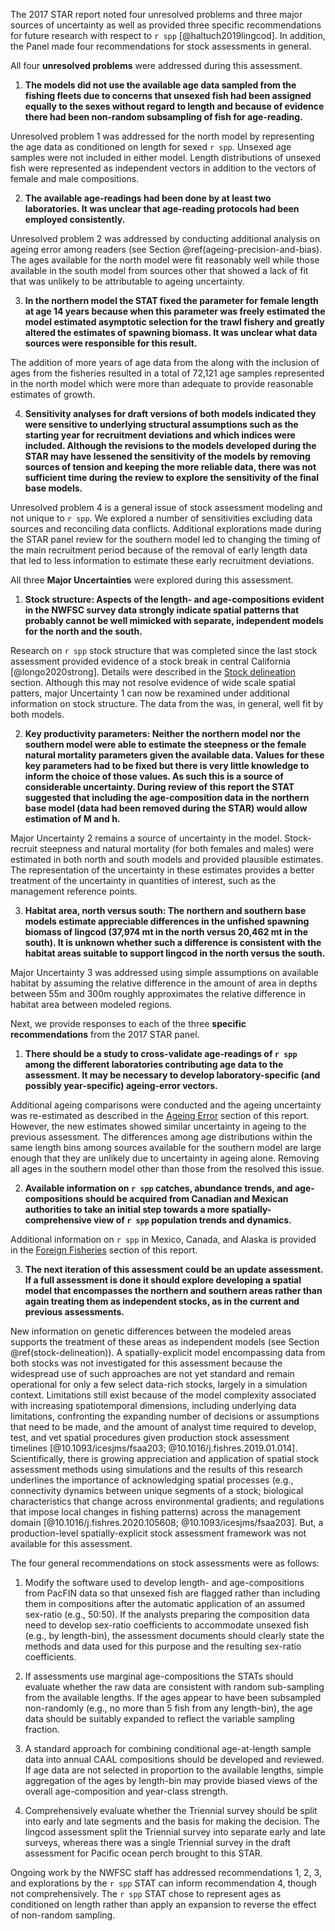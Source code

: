 <!-- Most recent STAR panel and SSC recommendations -->
<!-- cite star report -->
The 2017 STAR report noted four unresolved problems and
three major sources of uncertainty
as well as provided three specific recommendations for future research
with respect to `r spp` [@haltuch2019lingcod].
In addition, the Panel made four recommendations for stock assessments in general.

All four **unresolved problems** were addressed during this assessment.

1. **The models did not use the available age data sampled from the 
  fishing fleets due to concerns that unsexed fish had been assigned equally 
  to the sexes without regard to length and because of evidence there had 
  been non-random subsampling of fish for age-reading.**

Unresolved problem 1 was addressed for the north model by representing the 
age data as conditioned on length for sexed `r spp`. Unsexed age samples
were not included in either model. Length distributions of unsexed fish were
represented as independent vectors in addition to the vectors of
female and male compositions.

<!-- nwfscSurvey methodology does not include unsexed fish. This could be overcome
based on the create_caal_nonsurvey.R script. May wish to state here the amount of unsexed 
aged fish - and whether it was high or not.-->

2. **The available age-readings had been done by at least two laboratories. 
  It was unclear that age-reading protocols had been employed consistently.**

Unresolved problem 2 was addressed by conducting additional analysis
on ageing error among readers (see Section \@ref(ageing-precision-and-bias).
The ages available for the north model were fit reasonably well while those available
in the south model from sources other that \gls{s-wcgbt} showed a lack 
of fit that was unlikely to be attributable to ageing uncertainty.

3. **In the northern model the STAT fixed the parameter for female length 
  at age 14 years because when this parameter was freely estimated the model 
  estimated asymptotic selection for the trawl fishery and greatly altered 
  the estimates of spawning biomass. It was unclear what data sources were 
  responsible for this result.**

The addition of more years of age data from
the \gls{s-wcgbt} along with the inclusion of ages from the fisheries
resulted in a total of 72,121 age samples represented in the north model
which were more than adequate to provide reasonable estimates of growth.

4. **Sensitivity analyses for draft versions of both models indicated 
  they were sensitive to underlying structural assumptions such as the starting 
  year for recruitment deviations and which indices were included. Although 
  the revisions to the models developed during the STAR may have lessened the 
  sensitivity of the models by removing sources of tension and keeping the more 
  reliable data, there was not sufficient time during the review to explore the 
  sensitivity of the final base models.**

Unresolved problem 4 is a general issue of stock assessment modeling
and not unique to `r spp`. We explored a number of sensitivities 
excluding data sources and reconciling data conflicts.
Additional explorations made during the STAR panel review for the southern model led to
changing the timing of the main recruitment period because of the removal of early length data
that led to less information to estimate these early recruitment deviations.

All three **Major Uncertainties** were explored during this assessment.

1. **Stock structure: Aspects of the length- and age-compositions evident 
  in the NWFSC survey data strongly indicate spatial patterns that probably 
  cannot be well mimicked with separate, independent models for the north and the south.**

Research on `r spp` stock structure that was completed since the last stock assessment
provided evidence of a stock break in central California [@longo2020strong]. Details were 
described in the [Stock delineation](stock-delineation) section. Although this may
not resolve evidence of wide scale spatial patters, major Uncertainty 1 
can now be rexamined under additional information on stock structure. The 
data from the \gls{s-wcgbt} was, in general, well fit by both models.

2. **Key productivity parameters: Neither the northern model nor the 
  southern model were able to estimate the steepness or the female natural 
  mortality parameters given the available data. Values for these key parameters 
  had to be fixed but there is very little knowledge to inform the choice of those 
  values. As such this is a source of considerable uncertainty. During review of 
  this report the STAT suggested that including the age-composition data in the 
  northern base model (data had been removed during the STAR) would allow estimation of M and h.**

Major Uncertainty 2 remains a source of uncertainty in the model. Stock-recruit 
steepness and natural mortality (for both females and males) were estimated
in both north and south models and provided plausible estimates. The representation
of the uncertainty in these estimates provides a better treatment of the 
uncertainty in quantities of interest, such as the management reference points.

3. **Habitat area, north versus south: The northern and southern base 
  models estimate appreciable differences in the unfished spawning biomass 
  of lingcod (37,974 mt in the north versus 20,462 mt in the south). It is 
  unknown whether such a difference is consistent with the habitat areas 
  suitable to support lingcod in the north versus the south.**

Major Uncertainty 3 was addressed using simple assumptions on available habitat 
by assuming the relative difference in the amount of area in depths between 55m and 300m 
roughly approximates the relative difference in habitat area between modeled regions. 
<!-- TO DO: This is discussed in the context of our results. -->

Next, we provide responses to each of the
three **specific recommendations** from the 2017 STAR panel.

1. **There should be a study to cross-validate age-readings of `r spp`
  among the different laboratories contributing age data to the assessment.
  It may be necessary to develop laboratory-specific (and possibly year-specific)
  ageing-error vectors.**

Additional ageing comparisons were conducted and the ageing uncertainty was
re-estimated as described in the
[Ageing Error](ageing-precision-and-bias) section of this report.
However, the new estimates showed similar uncertainty in ageing to the previous assessment.
The differences among age distributions within the same length bins among sources available for the southern model
are large enough that they are unlikely due to uncertainty in ageing alone.
Removing all ages in the southern model other than those from the \gls{s-wcgbt} resolved this issue.

2. **Available information on `r spp` catches, abundance trends, and
  age-compositions should be acquired from Canadian and Mexican authorities
  to take an initial step towards a more spatially-comprehensive view of `r spp`
  population trends and dynamics.**

Additional information on `r spp` in Mexico, Canada, and Alaska is provided in the
[Foreign Fisheries](foreign-fisheries) section of this report.

3. **The next iteration of this assessment could be an update assessment.
  If a full assessment is done it should explore developing a spatial model
  that encompasses the northern and southern areas rather than again treating
  them as independent stocks, as in the current and previous assessments.**

New information on genetic differences between the modeled areas
supports the treatment of these areas as independent models
(see Section \@ref(stock-delineation)).
A spatially-explicit model encompassing data from both stocks was not investigated for this assessment because
the widespread use of such approaches are not yet standard and remain operational for only a few select data-rich stocks,
largely in a simulation context.
Limitations still exist because of the model complexity associated with increasing spatiotemporal dimensions,
including underlying data limitations,
confronting the expanding number of decisions or assumptions that need to be made, and
the amount of analyst time required to develop, test, and vet spatial procedures given production stock assessment timelines
[@10.1093/icesjms/fsaa203; @10.1016/j.fishres.2019.01.014].
Scientifically, there is growing appreciation and application of spatial stock assessment methods using simulations and
the results of this research underlines the importance of acknowledging spatial processes
(e.g., connectivity dynamics between unique segments of a stock;
biological characteristics that change across environmental gradients; and
regulations that impose local changes in fishing patterns)
across the management domain
[@10.1016/j.fishres.2020.105608; @10.1093/icesjms/fsaa203].
But, a production-level spatially-explicit stock assessment framework was not available for this assessment.

The four general recommendations on stock assessments were as follows:

1. Modify the software used to develop length- and age-compositions from PacFIN data so that unsexed fish are flagged rather than including them in compositions after the automatic application of an assumed sex-ratio (e.g., 50:50). If the analysts preparing the composition data need to develop sex-ratio coefficients to accommodate unsexed fish (e.g., by length-bin), the assessment documents should clearly state the methods and data used for this purpose and the resulting sex-ratio coefficients.
  
2. If assessments use marginal age-compositions the STATs should evaluate whether the raw data are consistent with random sub-sampling from the available lengths. If the ages appear to have been subsampled non-randomly (e.g., no more than 5 fish from any length-bin), the age data should be suitably expanded to reflect the variable sampling fraction.
  
3. A standard approach for combining conditional age-at-length sample data into annual CAAL compositions should be developed and reviewed. If age data are not selected in proportion to the available lengths, simple aggregation of the ages by length-bin may provide biased views of the overall age-composition and year-class strength.
  
4. Comprehensively evaluate whether the Triennial survey should be split into early and late segments and the basis for making the decision. The lingcod assessment split the Triennial survey into separate early and late surveys, whereas there was a single Triennial survey in the draft assessment for Pacific ocean perch brought to this STAR.
  
Ongoing work by the NWFSC staff has addressed recommendations 1, 2, 3, and explorations 
by the `r spp` STAT can inform recommendation 4, though not comprehensively.
The `r spp` STAT chose to represent ages as conditioned on length rather than
apply an expansion to reverse the effect of non-random sampling.
